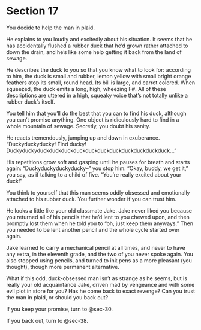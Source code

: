 # Section 17 {#sec-17}

You decide to help the man in plaid.

He explains to you loudly and excitedly about his situation. It seems that he has accidentally flushed a rubber duck that he’d grown rather attached to down the drain, and he’s like some help getting it back from the land of sewage.

He describes the duck to you so that you know what to look for: according to him, the duck is small and rubber, lemon yellow with small bright orange feathers atop its small, round head. Its bill is large, and carrot colored. When squeezed, the duck emits a long, high, wheezing F#. All of these descriptions are uttered in a high, squeaky voice that’s not totally unlike a rubber duck’s itself.

You tell him that you’ll do the best that you can to find his duck, although you can’t promise anything. One object is ridiculously hard to find in a whole mountain of sewage. Secretly, you doubt his sanity.

He reacts tremendously, jumping up and down in exuberance. “Duckyduckyducky! Find ducky! Duckyduckyduckduckduckduckduckduckduckduckduckduckduck…”

His repetitions grow soft and gasping until he pauses for breath and starts again: “Duckyduckyduckyducky--” you stop him. “Okay, buddy, we get it,” you say, as if talking to a child of five. “You’re really excited about your duck!”

You think to yourself that this man seems oddly obsessed and emotionally attached to his rubber duck. You further wonder if you can trust him. 

He looks a little like your old classmate Jake. Jake never liked you because you returned all of his pencils that he’d lent to you chewed upon, and then promptly lost them when he told you to “oh, just keep them anyways.” Then you needed to be lent another pencil and the whole cycle started over again. 

Jake learned to carry a mechanical pencil at all times, and never to have any extra, in the eleventh grade, and the two of you never spoke again. You also stopped using pencils, and turned to ink pens as a more pleasant (you thought), though more permanent alternative.

What if this odd, duck-obsessed man isn’t as strange as he seems, but is really your old acquaintance Jake, driven mad by vengeance and with some evil plot in store for you? Has he come back to exact revenge? Can you trust the man in plaid, or should you back out?

If you keep your promise, turn to @sec-30.

If you back out, turn to @sec-38.
 
